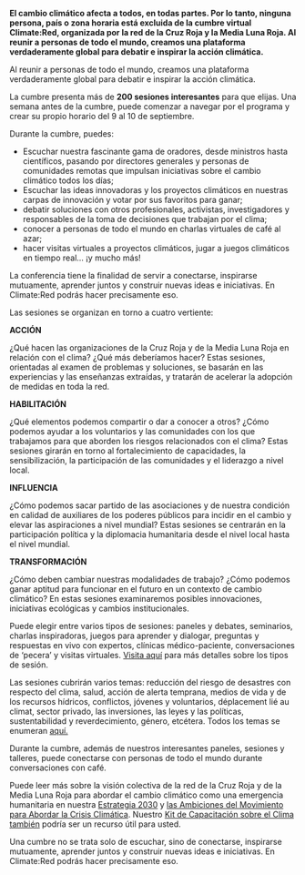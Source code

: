 
**El cambio climático afecta a todos, en todas partes. Por lo tanto, ninguna persona, país o zona horaria está excluida de la cumbre virtual Climate:Red, organizada por la red de la Cruz Roja y la Media Luna Roja. Al reunir a personas de todo el mundo, creamos una plataforma verdaderamente global para debatir e inspirar la acción climática.**

Al reunir a personas de todo el mundo, creamos una plataforma verdaderamente global para debatir e inspirar la acción climática.

La cumbre presenta más de **200 sesiones interesantes** para que elijas. Una semana antes de la cumbre, puede comenzar a navegar por el programa y crear su propio horario del 9 al 10 de septiembre.

Durante la cumbre, puedes:

- Escuchar nuestra fascinante gama de oradores, desde ministros hasta científicos, pasando por directores generales y personas de comunidades remotas que impulsan iniciativas sobre el cambio climático todos los días;
- Escuchar las ideas innovadoras y los proyectos climáticos en nuestras carpas de innovación y votar por sus favoritos para ganar;
- debatir soluciones con otros profesionales, activistas, investigadores y responsables de la toma de decisiones que trabajan por el clima;
- conocer a personas de todo el mundo en charlas virtuales de café al azar;
- hacer visitas virtuales a proyectos climáticos, jugar a juegos climáticos en tiempo real... ¡y mucho más!

La conferencia tiene la finalidad de servir a conectarse, inspirarse mutuamente, aprender juntos y construir nuevas ideas e iniciativas. En Climate:Red podrás hacer precisamente eso.

Las sesiones se organizan en torno a cuatro vertiente:

**ACCIÓN**

¿Qué hacen las organizaciones de la Cruz Roja y de la Media Luna Roja en relación con el clima? ¿Qué más deberíamos hacer? Estas sesiones, orientadas al examen de problemas y soluciones, se basarán en las experiencias y las enseñanzas extraídas, y tratarán de acelerar la adopción de medidas en toda la red.

**HABILITACIÓN**

¿Qué elementos podemos compartir o dar a conocer a otros? ¿Cómo podemos ayudar a los voluntarios y las comunidades con los que trabajamos para que aborden los riesgos relacionados con el clima? Estas sesiones girarán en torno al fortalecimiento de capacidades, la sensibilización, la participación de las comunidades y el liderazgo a nivel local.

**INFLUENCIA**

¿Cómo podemos sacar partido de las asociaciones y de nuestra condición en calidad de auxiliares de los poderes públicos para incidir en el cambio y elevar las aspiraciones a nivel mundial? Estas sesiones se centrarán en la participación política y la diplomacia humanitaria desde el nivel local hasta el nivel mundial.

**TRANSFORMACIÓN**

¿Cómo deben cambiar nuestras modalidades de trabajo? ¿Cómo podemos ganar aptitud para funcionar en el futuro en un contexto de cambio climático? En estas sesiones examinaremos posibles innovaciones, iniciativas ecológicas y cambios institucionales.

Puede elegir entre varios tipos de sesiones: paneles y debates, seminarios, charlas inspiradoras, juegos para aprender y dialogar, preguntas y respuestas en vivo con expertos, clínicas médico-paciente, conversaciones de ‘pecera’ y visitas virtuales. [Visita aquí](https://future-rcrc.com/es/2020/06/10/cumbre-virtual-sobre-el-clima-climate-red/) para más detalles sobre los tipos de sesión.

Las sesiones cubrirán varios temas: reducción del riesgo de desastres con respecto del clima, salud, acción de alerta temprana, medios de vida y de los recursos hídricos, conflictos, jóvenes y voluntarios, déplacement lié au climat, sector privado, las inversiones, las leyes y las políticas, sustentabilidad y reverdecimiento, género, etcétera. Todos los temas se enumeran [aquí.](https://future-rcrc.com/es/2020/06/10/cumbre-virtual-sobre-el-clima-climate-red/)

Durante la cumbre, además de nuestros interesantes paneles, sesiones y talleres, puede conectarse con personas de todo el mundo durante conversaciones con café.

<AtriumVideo />

Puede leer más sobre la visión colectiva de la red de la Cruz Roja y de la Media Luna Roja para abordar el cambio climático como una emergencia humanitaria en nuestra [Estrategia 2030](https://future-rcrc.com/strategy-2030/) y [las Ambiciones del Movimiento para Abordar la Crisis Climática](https://media.ifrc.org/ifrc/wp-content/uploads/sites/5/2020/02/Movement-Climate-Ambitions-2020-final.pdf). Nuestro [Kit de Capacitación sobre el Clima también](https://www.climatecentre.org/training/) podría ser un recurso útil para usted.

Una cumbre no se trata solo de escuchar, sino de conectarse, inspirarse mutuamente, aprender juntos y construir nuevas ideas e iniciativas. En Climate:Red podrás hacer precisamente eso.
